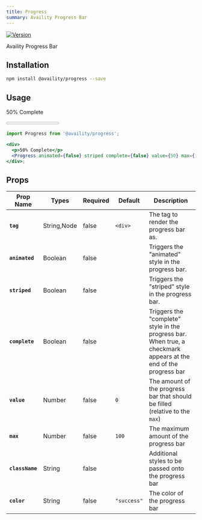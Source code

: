 ```yaml
---
title: Progress
summary: Availity Progress Bar
---
```


[![Version](https://img.shields.io/npm/v/@availity/progress.svg?style=for-the-badge)](https://www.npmjs.com/package/@availity/progress)

Availity Progress Bar

## Installation

```bash
npm install @availity/progress --save
```

## Usage


<div className="w-100 flex-row justify-content-around align-items-center">
  <p>50% Complete</p>
  <Progress animated={false} striped complete={false} value={50} max={100} />
</div>

```jsx
import Progress from '@availity/progress';

<div>
  <p>50% Complete</p>
  <Progress animated={false} striped complete={false} value={50} max={100} />
</div>;
```

## Props

| Prop Name       | Types       | Required | Default     | Description                                                                                                      |
| --------------- | ----------- | -------- | ----------- | ---------------------------------------------------------------------------------------------------------------- |
| **`tag`**       | String,Node | false    | `<div>`     | The tag to render the progress bar as.                                                                           |
| **`animated`**  | Boolean     | false    |             | Triggers the "animated" style in the progress bar.                                                               |
| **`striped`**   | Boolean     | false    |             | Triggers the "striped" style in the progress bar.                                                                |
| **`complete`**  | Boolean     | false    |             | Triggers the "complete" style in the progress bar. When true, a checkmark appears at the end of the progress bar |
| **`value`**     | Number      | false    | `0`         | The amount of the progress bar that should be filled (relative to the `max`)                                     |
| **`max`**       | Number      | false    | `100`       | The maximum amount of the progress bar                                                                           |
| **`className`** | String      | false    |             | Additional styles to be passed onto the progress bar                                                             |
| **`color`**     | String      | false    | `"success"` | The color of the progress bar                                                                                    |
